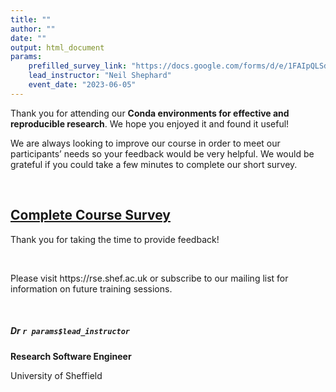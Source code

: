 ```yaml
---
title: ""
author: ""
date: ""
output: html_document
params:
    prefilled_survey_link: "https://docs.google.com/forms/d/e/1FAIpQLSd0AS5HLUkMOv2DQFXnX0-4bgFI_OETi2itdSTEwQSLMsnouA/viewform"
    lead_instructor: "Neil Shephard"
    event_date: "2023-06-05"
---
```


<!--- Send this email 1 day after event --->


Thank you for attending our **Conda environments for effective and reproducible research**. We hope you enjoyed it and found it useful!

We are always looking to improve our course in order to meet our participants' needs so your feedback would be very helpful. We would be grateful if you could take a few minutes to complete our short survey.

 <br>

## [Complete Course Survey](`r paste0(params$prefilled_survey_link, params$event_date)`)

Thank you for taking the time to provide feedback!

 <br>

Please visit https://rse.shef.ac.uk or subscribe to our mailing list for information on future training sessions.

<br>

##### Dr `r params$lead_instructor`

**Research Software Engineer**

University of Sheffield
